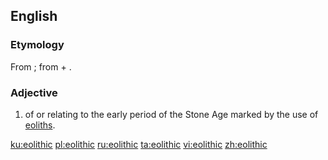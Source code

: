 ==English==

===Etymology===
From {{etyl|fr|en}} {{term|éolithique|lang=fr}}; from {{etyl|grc|en}} {{term|Ἠώς||dawn|sc=polytonic|tr=Eos|lang=grc}} + {{term|λίθος||stone|sc=polytonic|tr=lithos|lang=grc}} {{suffix||ic|lang=en}}.

===Adjective===
{{en-adj|-}}

# {{context|archaeology|lang=en}} of or relating to the early period of the Stone Age marked by the use of [[eolith]]s.

[[ku:eolithic]]
[[pl:eolithic]]
[[ru:eolithic]]
[[ta:eolithic]]
[[vi:eolithic]]
[[zh:eolithic]]